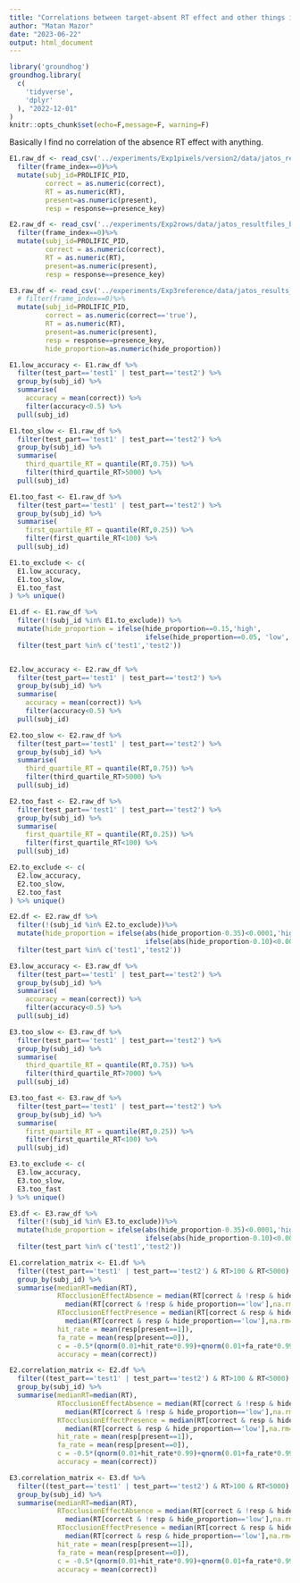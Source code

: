```yaml
---
title: "Correlations between target-absent RT effect and other things in the occlusion manipulations"
author: "Matan Mazor"
date: "2023-06-22"
output: html_document
---
```


```r
library('groundhog')
groundhog.library(
  c(
    'tidyverse',
    'dplyr'
  ), "2022-12-01"
)
knitr::opts_chunk$set(echo=F,message=F, warning=F)
```

Basically I find no correlation of the absence RT effect with anything.

```r


E1.raw_df <- read_csv('../experiments/Exp1pixels/version2/data/jatos_resultfiles_batch1/all_data.csv') %>%
  filter(frame_index==0)%>%
  mutate(subj_id=PROLIFIC_PID,
         correct = as.numeric(correct),
         RT = as.numeric(RT),
         present=as.numeric(present),
         resp = response==presence_key) 

E2.raw_df <- read_csv('../experiments/Exp2rows/data/jatos_resultfiles_batch1/all_data.csv') %>%
  filter(frame_index==0)%>%
  mutate(subj_id=PROLIFIC_PID,
         correct = as.numeric(correct),
         RT = as.numeric(RT),
         present=as.numeric(present),
         resp = response==presence_key) 

E3.raw_df <- read_csv('../experiments/Exp3reference/data/jatos_results_data_batch1.txt') %>%
  # filter(frame_index==0)%>%
  mutate(subj_id=PROLIFIC_PID,
         correct = as.numeric(correct=='true'),
         RT = as.numeric(RT),
         present=as.numeric(present),
         resp = response==presence_key, 
         hide_proportion=as.numeric(hide_proportion)) 


```

```r
E1.low_accuracy <- E1.raw_df %>%
  filter(test_part=='test1' | test_part=='test2') %>%
  group_by(subj_id) %>%
  summarise(
    accuracy = mean(correct)) %>%
    filter(accuracy<0.5) %>%
  pull(subj_id)

E1.too_slow <- E1.raw_df %>%
  filter(test_part=='test1' | test_part=='test2') %>%
  group_by(subj_id) %>%
  summarise(
    third_quartile_RT = quantile(RT,0.75)) %>%
    filter(third_quartile_RT>5000) %>%
  pull(subj_id)

E1.too_fast <- E1.raw_df %>%
  filter(test_part=='test1' | test_part=='test2') %>%
  group_by(subj_id) %>%
  summarise(
    first_quartile_RT = quantile(RT,0.25)) %>%
    filter(first_quartile_RT<100) %>%
  pull(subj_id)

E1.to_exclude <- c(
  E1.low_accuracy,
  E1.too_slow,
  E1.too_fast
) %>% unique()

E1.df <- E1.raw_df %>%
  filter(!(subj_id %in% E1.to_exclude)) %>%
  mutate(hide_proportion = ifelse(hide_proportion==0.15,'high',
                                  ifelse(hide_proportion==0.05, 'low', NA)))  %>%
  filter(test_part %in% c('test1','test2'))


E2.low_accuracy <- E2.raw_df %>%
  filter(test_part=='test1' | test_part=='test2') %>%
  group_by(subj_id) %>%
  summarise(
    accuracy = mean(correct)) %>%
    filter(accuracy<0.5) %>%
  pull(subj_id)

E2.too_slow <- E2.raw_df %>%
  filter(test_part=='test1' | test_part=='test2') %>%
  group_by(subj_id) %>%
  summarise(
    third_quartile_RT = quantile(RT,0.75)) %>%
    filter(third_quartile_RT>5000) %>%
  pull(subj_id)

E2.too_fast <- E2.raw_df %>%
  filter(test_part=='test1' | test_part=='test2') %>%
  group_by(subj_id) %>%
  summarise(
    first_quartile_RT = quantile(RT,0.25)) %>%
    filter(first_quartile_RT<100) %>%
  pull(subj_id)

E2.to_exclude <- c(
  E2.low_accuracy,
  E2.too_slow,
  E2.too_fast
) %>% unique()

E2.df <- E2.raw_df %>%
  filter(!(subj_id %in% E2.to_exclude))%>%
  mutate(hide_proportion = ifelse(abs(hide_proportion-0.35)<0.0001,'high',
                                  ifelse(abs(hide_proportion-0.10)<0.0001,'low',NA)))  %>%
  filter(test_part %in% c('test1','test2'))

E3.low_accuracy <- E3.raw_df %>%
  filter(test_part=='test1' | test_part=='test2') %>%
  group_by(subj_id) %>%
  summarise(
    accuracy = mean(correct)) %>%
    filter(accuracy<0.5) %>%
  pull(subj_id)

E3.too_slow <- E3.raw_df %>%
  filter(test_part=='test1' | test_part=='test2') %>%
  group_by(subj_id) %>%
  summarise(
    third_quartile_RT = quantile(RT,0.75)) %>%
    filter(third_quartile_RT>7000) %>%
  pull(subj_id)

E3.too_fast <- E3.raw_df %>%
  filter(test_part=='test1' | test_part=='test2') %>%
  group_by(subj_id) %>%
  summarise(
    first_quartile_RT = quantile(RT,0.25)) %>%
    filter(first_quartile_RT<100) %>%
  pull(subj_id)

E3.to_exclude <- c(
  E3.low_accuracy,
  E3.too_slow,
  E3.too_fast
) %>% unique()

E3.df <- E3.raw_df %>%
  filter(!(subj_id %in% E3.to_exclude))%>%
  mutate(hide_proportion = ifelse(abs(hide_proportion-0.35)<0.0001,'high',
                                  ifelse(abs(hide_proportion-0.10)<0.0001,'low',NA)))  %>%
  filter(test_part %in% c('test1','test2'))


```

```r

E1.correlation_matrix <- E1.df %>%
  filter((test_part=='test1' | test_part=='test2') & RT>100 & RT<5000) %>%
  group_by(subj_id) %>%
  summarise(medianRT=median(RT),
            RTocclusionEffectAbsence = median(RT[correct & !resp & hide_proportion=='high'],na.rm=T)-
              median(RT[correct & !resp & hide_proportion=='low'],na.rm=T),
            RTocclusionEffectPresence = median(RT[correct & resp & hide_proportion=='high'],na.rm=T)-
              median(RT[correct & resp & hide_proportion=='low'],na.rm=T),
            hit_rate = mean(resp[present==1]),
            fa_rate = mean(resp[present==0]),
            c = -0.5*(qnorm(0.01+hit_rate*0.99)+qnorm(0.01+fa_rate*0.99)),
            accuracy = mean(correct))

E2.correlation_matrix <- E2.df %>%
  filter((test_part=='test1' | test_part=='test2') & RT>100 & RT<5000) %>%
  group_by(subj_id) %>%
  summarise(medianRT=median(RT),
            RTocclusionEffectAbsence = median(RT[correct & !resp & hide_proportion=='high'],na.rm=T)-
              median(RT[correct & !resp & hide_proportion=='low'],na.rm=T),
            RTocclusionEffectPresence = median(RT[correct & resp & hide_proportion=='high'],na.rm=T)-
              median(RT[correct & resp & hide_proportion=='low'],na.rm=T),
            hit_rate = mean(resp[present==1]),
            fa_rate = mean(resp[present==0]),
            c = -0.5*(qnorm(0.01+hit_rate*0.99)+qnorm(0.01+fa_rate*0.99)),
            accuracy = mean(correct))

E3.correlation_matrix <- E3.df %>%
  filter((test_part=='test1' | test_part=='test2') & RT>100 & RT<5000) %>%
  group_by(subj_id) %>%
  summarise(medianRT=median(RT),
            RTocclusionEffectAbsence = median(RT[correct & !resp & hide_proportion=='high'],na.rm=T)-
              median(RT[correct & !resp & hide_proportion=='low'],na.rm=T),
            RTocclusionEffectPresence = median(RT[correct & resp & hide_proportion=='high'],na.rm=T)-
              median(RT[correct & resp & hide_proportion=='low'],na.rm=T),
            hit_rate = mean(resp[present==1]),
            fa_rate = mean(resp[present==0]),
            c = -0.5*(qnorm(0.01+hit_rate*0.99)+qnorm(0.01+fa_rate*0.99)),
            accuracy = mean(correct))


```